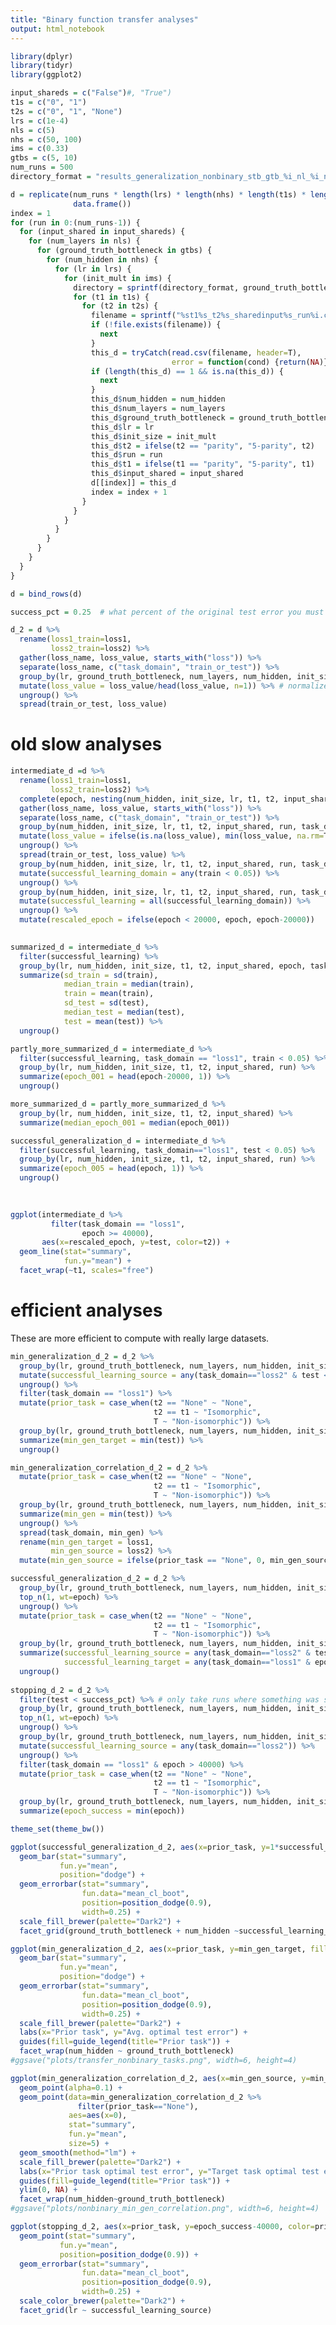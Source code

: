 ```yaml
---
title: "Binary function transfer analyses"
output: html_notebook
---
```


```r
library(dplyr)
library(tidyr)
library(ggplot2)
```


```r
input_shareds = c("False")#, "True")
t1s = c("0", "1")
t2s = c("0", "1", "None")
lrs = c(1e-4)
nls = c(5)
nhs = c(50, 100)
ims = c(0.33)
gtbs = c(5, 10)
num_runs = 500
directory_format = "results_generalization_nonbinary_stb_gtb_%i_nl_%i_nh_%i_lr_%.4f_im_%.2f/"

d = replicate(num_runs * length(lrs) * length(nhs) * length(t1s) * length(t2s) * length(input_shareds),
              data.frame())
index = 1
for (run in 0:(num_runs-1)) {
  for (input_shared in input_shareds) {
    for (num_layers in nls) {
      for (ground_truth_bottleneck in gtbs) {
        for (num_hidden in nhs) {
          for (lr in lrs) {
            for (init_mult in ims) {
              directory = sprintf(directory_format, ground_truth_bottleneck, num_layers, num_hidden, lr, init_mult)
              for (t1 in t1s) {
                for (t2 in t2s) {
                  filename = sprintf("%st1%s_t2%s_sharedinput%s_run%i.csv", directory, t1, t2, input_shared, run)
                  if (!file.exists(filename)) {
                    next
                  }
                  this_d = tryCatch(read.csv(filename, header=T),
                                    error = function(cond) {return(NA)})
                  if (length(this_d) == 1 && is.na(this_d)) {
                    next
                  }
                  this_d$num_hidden = num_hidden
                  this_d$num_layers = num_layers
                  this_d$ground_truth_bottleneck = ground_truth_bottleneck
                  this_d$lr = lr
                  this_d$init_size = init_mult
                  this_d$t2 = ifelse(t2 == "parity", "5-parity", t2)
                  this_d$run = run
                  this_d$t1 = ifelse(t1 == "parity", "5-parity", t1)
                  this_d$input_shared = input_shared
                  d[[index]] = this_d
                  index = index + 1
                }
              } 
            }
          }
        }
      }
    }
  }
}

d = bind_rows(d)
```

```r
success_pct = 0.25  # what percent of the original test error you must reach to be considered a success

d_2 = d %>%
  rename(loss1_train=loss1,
         loss2_train=loss2) %>%
  gather(loss_name, loss_value, starts_with("loss")) %>%
  separate(loss_name, c("task_domain", "train_or_test")) %>%
  group_by(lr, ground_truth_bottleneck, num_layers, num_hidden, init_size, t1, t2, input_shared, run, task_domain, train_or_test) %>%
  mutate(loss_value = loss_value/head(loss_value, n=1)) %>% # normalize by first value
  ungroup() %>%
  spread(train_or_test, loss_value) 

```


# old slow analyses

```r
intermediate_d =d %>% 
  rename(loss1_train=loss1,
         loss2_train=loss2) %>%
  complete(epoch, nesting(num_hidden, init_size, lr, t1, t2, input_shared, run)) %>%
  gather(loss_name, loss_value, starts_with("loss")) %>%
  separate(loss_name, c("task_domain", "train_or_test")) %>%
  group_by(num_hidden, init_size, lr, t1, t2, input_shared, run, task_domain, train_or_test) %>%
  mutate(loss_value = ifelse(is.na(loss_value), min(loss_value, na.rm=T), loss_value)) %>%
  ungroup() %>%
  spread(train_or_test, loss_value) %>%
  group_by(num_hidden, init_size, lr, t1, t2, input_shared, run, task_domain) %>%
  mutate(successful_learning_domain = any(train < 0.05)) %>%
  ungroup() %>%
  group_by(num_hidden, init_size, lr, t1, t2, input_shared, run, task_domain) %>%
  mutate(successful_learning = all(successful_learning_domain)) %>%
  ungroup() %>%
  mutate(rescaled_epoch = ifelse(epoch < 20000, epoch, epoch-20000))
  

summarized_d = intermediate_d %>%
  filter(successful_learning) %>%
  group_by(lr, num_hidden, init_size, t1, t2, input_shared, epoch, task_domain) %>%
  summarize(sd_train = sd(train),
            median_train = median(train),
            train = mean(train),
            sd_test = sd(test),
            median_test = median(test),
            test = mean(test)) %>%
  ungroup()

partly_more_summarized_d = intermediate_d %>%
  filter(successful_learning, task_domain == "loss1", train < 0.05) %>%
  group_by(lr, num_hidden, init_size, t1, t2, input_shared, run) %>%
  summarize(epoch_001 = head(epoch-20000, 1)) %>%
  ungroup()

more_summarized_d = partly_more_summarized_d %>%
  group_by(lr, num_hidden, init_size, t1, t2, input_shared) %>%
  summarize(median_epoch_001 = median(epoch_001))

successful_generalization_d = intermediate_d %>%
  filter(successful_learning, task_domain=="loss1", test < 0.05) %>%
  group_by(lr, num_hidden, init_size, t1, t2, input_shared, run) %>%
  summarize(epoch_005 = head(epoch, 1)) %>%
  ungroup()
  
  
```


```r
ggplot(intermediate_d %>%
         filter(task_domain == "loss1",
                epoch >= 40000),
       aes(x=rescaled_epoch, y=test, color=t2)) +
  geom_line(stat="summary",
            fun.y="mean") +
  facet_wrap(~t1, scales="free")
```

# efficient analyses

These are more efficient to compute with really large datasets.
```r
min_generalization_d_2 = d_2 %>%
  group_by(lr, ground_truth_bottleneck, num_layers, num_hidden, init_size, t1, t2, input_shared, run) %>%
  mutate(successful_learning_source = any(task_domain=="loss2" & test < success_pct)) %>%
  ungroup() %>%
  filter(task_domain == "loss1") %>%
  mutate(prior_task = case_when(t2 == "None" ~ "None",
                                t2 == t1 ~ "Isomorphic",
                                T ~ "Non-isomorphic")) %>%
  group_by(lr, ground_truth_bottleneck, num_layers, num_hidden, init_size, t1, t2, prior_task, input_shared, run, successful_learning_source) %>%
  summarize(min_gen_target = min(test)) %>%
  ungroup() 

min_generalization_correlation_d_2 = d_2 %>%
  mutate(prior_task = case_when(t2 == "None" ~ "None",
                                t2 == t1 ~ "Isomorphic",
                                T ~ "Non-isomorphic")) %>%
  group_by(lr, ground_truth_bottleneck, num_layers, num_hidden, init_size, t1, t2, prior_task, input_shared, run, task_domain) %>%
  summarize(min_gen = min(test)) %>%
  ungroup() %>%
  spread(task_domain, min_gen) %>%
  rename(min_gen_target = loss1,
         min_gen_source = loss2) %>%
  mutate(min_gen_source = ifelse(prior_task == "None", 0, min_gen_source))

successful_generalization_d_2 = d_2 %>%
  group_by(lr, ground_truth_bottleneck, num_layers, num_hidden, init_size, t1, t2, input_shared, run, task_domain) %>%
  top_n(1, wt=epoch) %>% 
  ungroup() %>%
  mutate(prior_task = case_when(t2 == "None" ~ "None",
                                t2 == t1 ~ "Isomorphic",
                                T ~ "Non-isomorphic")) %>%
  group_by(lr, ground_truth_bottleneck, num_layers, num_hidden, init_size, t1, t2, prior_task, input_shared, run) %>%
  summarize(successful_learning_source = any(task_domain=="loss2" & test < success_pct),
            successful_learning_target = any(task_domain=="loss1" & epoch >= 40000 & test < success_pct)) %>%
  ungroup() 
  
stopping_d_2 = d_2 %>%
  filter(test < success_pct) %>% # only take runs where something was successfully generalized
  group_by(lr, ground_truth_bottleneck, num_layers, num_hidden, init_size, t1, t2, input_shared, run, task_domain) %>%
  top_n(1, wt=epoch) %>% 
  ungroup() %>%
  group_by(lr, ground_truth_bottleneck, num_layers, num_hidden, init_size, t1, t2, input_shared, run) %>%
  mutate(successful_learning_source = any(task_domain=="loss2")) %>%
  ungroup() %>%
  filter(task_domain == "loss1" & epoch > 40000) %>%
  mutate(prior_task = case_when(t2 == "None" ~ "None",
                                t2 == t1 ~ "Isomorphic",
                                T ~ "Non-isomorphic")) %>%
  group_by(lr, ground_truth_bottleneck, num_layers, num_hidden, init_size, t1, t2, prior_task, input_shared, successful_learning_source, run) %>% 
  summarize(epoch_success = min(epoch))
```

```r
theme_set(theme_bw())

```

```r
ggplot(successful_generalization_d_2, aes(x=prior_task, y=1*successful_learning_target, fill=prior_task)) +
  geom_bar(stat="summary",
           fun.y="mean",
           position="dodge") +
  geom_errorbar(stat="summary",
                fun.data="mean_cl_boot",
                position=position_dodge(0.9),
                width=0.25) +
  scale_fill_brewer(palette="Dark2") +
  facet_grid(ground_truth_bottleneck + num_hidden ~successful_learning_source)
```


```r
ggplot(min_generalization_d_2, aes(x=prior_task, y=min_gen_target, fill=prior_task)) +
  geom_bar(stat="summary",
           fun.y="mean",
           position="dodge") +
  geom_errorbar(stat="summary",
                fun.data="mean_cl_boot",
                position=position_dodge(0.9),
                width=0.25) +
  scale_fill_brewer(palette="Dark2") +
  labs(x="Prior task", y="Avg. optimal test error") +
  guides(fill=guide_legend(title="Prior task")) +
  facet_wrap(num_hidden ~ ground_truth_bottleneck)
#ggsave("plots/transfer_nonbinary_tasks.png", width=6, height=4)
```

```r
ggplot(min_generalization_correlation_d_2, aes(x=min_gen_source, y=min_gen_target, color=prior_task)) +
  geom_point(alpha=0.1) +
  geom_point(data=min_generalization_correlation_d_2 %>% 
               filter(prior_task=="None"),
             aes=aes(x=0),
             stat="summary",
             fun.y="mean",
             size=5) +
  geom_smooth(method="lm") +
  scale_fill_brewer(palette="Dark2") +
  labs(x="Prior task optimal test error", y="Target task optimal test error") +
  guides(fill=guide_legend(title="Prior task")) +
  ylim(0, NA) +
  facet_wrap(num_hidden~ground_truth_bottleneck)
#ggsave("plots/nonbinary_min_gen_correlation.png", width=6, height=4)
```

```r
ggplot(stopping_d_2, aes(x=prior_task, y=epoch_success-40000, color=prior_task)) +
  geom_point(stat="summary",
           fun.y="mean",
           position=position_dodge(0.9)) +
  geom_errorbar(stat="summary",
                fun.data="mean_cl_boot",
                position=position_dodge(0.9),
                width=0.25) +
  scale_color_brewer(palette="Dark2") +
  facet_grid(lr ~ successful_learning_source)
```